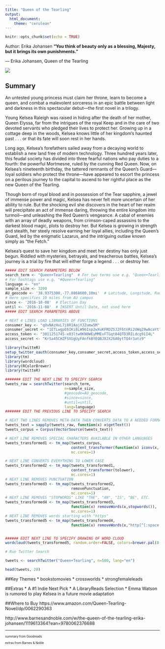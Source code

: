 ```yaml
---
title: "Queen of the Tearling"
output: 
  html_document:
    theme: "cerulean"
---
```


```r
knitr::opts_chunk$set(echo = TRUE)
```
Author: Erika Johansen
**“You think of beauty only as a blessing, Majesty, but it brings its own punishments.”**

― Erika Johansen, Queen of the Tearling

![](tearling.jpeg)

## Summary
An untested young princess must claim her throne, learn to become a queen, and combat a malevolent sorceress in an epic battle between light and darkness in this spectacular debut—the first novel in a trilogy.

Young Kelsea Raleigh was raised in hiding after the death of her mother, Queen Elyssa, far from the intrigues of the royal Keep and in the care of two devoted servants who pledged their lives to protect her. Growing up in a cottage deep in the woods, Kelsea knows little of her kingdom's haunted past . . . or that its fate will soon rest in her hands.

Long ago, Kelsea's forefathers sailed away from a decaying world to establish a new land free of modern technology. Three hundred years later, this feudal society has divided into three fearful nations who pay duties to a fourth: the powerful Mortmesne, ruled by the cunning Red Queen. Now, on Kelsea's nineteenth birthday, the tattered remnants of the Queen's Guard—loyal soldiers who protect the throne—have appeared to escort the princess on a perilous journey to the capital to ascend to her rightful place as the new Queen of the Tearling.

Though born of royal blood and in possession of the Tear sapphire, a jewel of immense power and magic, Kelsea has never felt more uncertain of her ability to rule. But the shocking evil she discovers in the heart of her realm will precipitate an act of immense daring, throwing the entire kingdom into turmoil—and unleashing the Red Queen's vengeance. A cabal of enemies with an array of deadly weapons, from crimson-caped assassins to the darkest blood magic, plots to destroy her. But Kelsea is growing in strength and stealth, her steely resolve earning her loyal allies, including the Queen's Guard, led by the enigmatic Lazarus, and the intriguing outlaw known simply as "the Fetch."

Kelsea's quest to save her kingdom and meet her destiny has only just begun. Riddled with mysteries, betrayals, and treacherous battles, Kelsea's journey is a trial by fire that will either forge a legend . . . or destroy her.

```r
##### EDIT SEARCH PARAMETERS BELOW
search_term <- "Queen+Tearling"  # For two terms use e.g. "Queen+Tearling"
# For hashtags use e.g. "#Queen+Tearling"
language <- "en"
sample_size <- 3200
AU_geocode <- '38.9375300,-77.0868600,10mi'  # Latitude, Longitude, Radius
# Here specifies 10 miles from AU campus
since <- '2016-10-08'  # Election Day
until <- '2016-11-08'  # INSERT Until Date, not used here
##### EDIT SEARCH PARAMETERS ABOVE

# NEXT 4 LINES LOAD LIBRARIES OF FUNCTIONS
consumer_key <- "qOvNAzHxL7i8R1AajYJZumw5M"
consumer_secret <- "1ETLwgpE6IKi8LW96Isp2wXuKFRDZSJ2F6tnRi2UWq29wAcaYt"
access_token <- "3011251745-xO3ltw0KN0WEyMMEvFTGqt04QTD3RILdcg91I4L"
access_secret <- "KrSa45CHZFSVUgUyFAnfkBYEQBJ8JX26A0ytTQ4r3atz9"

library(twitteR)
setup_twitter_oauth(consumer_key,consumer_secret,access_token,access_secret)
library(tm)
library(wordcloud)
library(RColorBrewer)
library(twitteR)

####### EDIT THE NEXT LINE TO SPECIFY SEARCH
tweets_raw = searchTwitter(search_term,
                           n=sample_size,
                           #geocode=AU_geocode,
                           #since=since,
                           #until=until,
                           lang=language)
####### EDIT THE PREVIOUS LINE TO SPECIFY SEARCH

# NEXT TWO LINES REMOVES META-DATA THEN CONVERTS DATA TO A NEEDED FORMAT
tweets_text = sapply(tweets_raw, function(x) x$getText())
tweets_corpus = Corpus(VectorSource(tweets_text))

# NEXT LINE REMOVES SPECIAL CHARACTERS AVAILABLE IN OTHER LANGUAGES
tweets_transformed1 <- tm_map(tweets_corpus,
                              content_transformer(function(x) iconv(x, to="UTF-8-MAC")),
                              mc.cores=1)

# NEXT LINE CONVERTS EVERYTHING TO LOWER CASE
tweets_transformed2 <- tm_map(tweets_transformed1,
                              content_transformer(tolower),
                              mc.cores=1)
# NEXT LINE REMOVES PUNCTUATION
tweets_transformed3 <- tm_map(tweets_transformed2,
                              removePunctuation,
                              mc.cores=1)
# NEXT LINE REMOVES "STOPWORDS" LIKE "THE", "AN", "IS", "BE", ETC.
tweets_transformed4 <- tm_map(tweets_transformed3,
                              function(x) removeWords(x,stopwords()),
                              mc.cores=1)
# NEXT LINE REMOVES words starting with "https"
tweets_transformed5 <- tm_map(tweets_transformed4,
                              function(x) removeWords(x,"http[^[:space:]]*"),mc.cores=1)


###### EDIT NEXT LINE TO SPECIFY DRAWING OF WORD CLOUD
wordcloud(tweets_transformed5, random.order=FALSE, colors=brewer.pal(8,"Dark2"))
```

``` r

# Run Twitter Search

tweets <- searchTwitter("Queen+Tearling", n=500, lang="en")

head(tweets, 20)
```

##Key Themes
* bookstomovies
* crossworlds
* strongfemaleleads

##Extras
* A #1 Indie Next Pick
* A LibraryReads Selection
* Emma Watson is rumored to play Kelsea in a future movie adaptation

##Where to Buy
https://www.amazon.com/Queen-Tearling-Novel/dp/0062290363 

http://www.barnesandnoble.com/w/the-queen-of-the-tearling-erika-johansen/1119613364?ean=9780062376688

***
<small> <small>  

summary from Goodreads 

extras from Barnes & Noble

\small \small